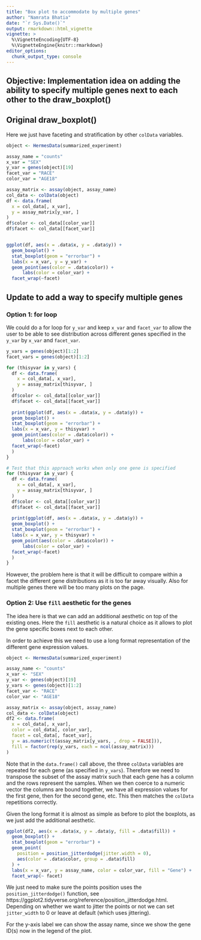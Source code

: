 ```yaml
---
title: "Box plot to accommodate by multiple genes"
author: "Namrata Bhatia"
date: "`r Sys.Date()`"
output: rmarkdown::html_vignette
vignette: >
  %\VignetteEncoding{UTF-8}
  %\VignetteEngine{knitr::rmarkdown}
editor_options: 
  chunk_output_type: console
---
```


## Objective: Implementation idea on adding the ability to specify multiple genes next to each other to the draw_boxplot()

## Original draw_boxplot()

Here we just have faceting and stratification by other `colData` variables.

```r
object <- HermesData(summarized_experiment)

assay_name = "counts"
x_var = "SEX"
y_var = genes(object)[19]
facet_var = "RACE"
color_var = "AGE18"

assay_matrix <- assay(object, assay_name)
col_data <- colData(object)
df <- data.frame(
  x = col_data[, x_var],
  y = assay_matrix[y_var, ]
) 
df$color <- col_data[[color_var]]
df$facet <- col_data[[facet_var]]


ggplot(df, aes(x = .data$x, y = .data$y)) +
  geom_boxplot() +
  stat_boxplot(geom = "errorbar") +
  labs(x = x_var, y = y_var) +
  geom_point(aes(color = .data$color)) +
      labs(color = color_var) +
  facet_wrap(~facet)
```


## Update to add a way to specify multiple genes

### Option 1: for loop

We could do a for loop for `y_var` and keep `x_var` and `facet_var` to allow the user to be able to see distribution across different genes specified in the `y_var` by `x_var` and `facet_var`.

```r
y_vars = genes(object)[1:2]
facet_vars = genes(object)[1:2]

for (thisyvar in y_vars) {
  df <- data.frame(
    x = col_data[, x_var],
    y = assay_matrix[thisyvar, ]
  )
  df$color <- col_data[[color_var]]
  df$facet <- col_data[[facet_var]]
  
  print(ggplot(df, aes(x = .data$x, y = .data$y)) +
  geom_boxplot() +
  stat_boxplot(geom = "errorbar") +
  labs(x = x_var, y = thisyvar) +
  geom_point(aes(color = .data$color)) +
      labs(color = color_var) +
  facet_wrap(~facet)
  )
}

# Test that this approach works when only one gene is specified
for (thisyvar in y_var) {
  df <- data.frame(
    x = col_data[, x_var],
    y = assay_matrix[thisyvar, ]
  )
  df$color <- col_data[[color_var]]
  df$facet <- col_data[[facet_var]]
  
  print(ggplot(df, aes(x = .data$x, y = .data$y)) +
  geom_boxplot() +
  stat_boxplot(geom = "errorbar") +
  labs(x = x_var, y = thisyvar) +
  geom_point(aes(color = .data$color)) +
      labs(color = color_var) +
  facet_wrap(~facet)
  )
}
```

However, the problem here is that it will be difficult to compare within a facet the different gene distributions as it is too far away visually. Also for multiple genes there will be too many plots on the page.

### Option 2: Use `fill` aesthetic for the genes

The idea here is that we can add an additional aesthetic on top of the existing ones.
Here the `fill` aesthetic is a natural choice as it allows to plot the gene specific boxes next to each other.

In order to achieve this we need to use a long format representation of the different gene expression values.

```r
object <- HermesData(summarized_experiment)

assay_name <- "counts"
x_var <- "SEX"
y_var <- genes(object)[19]
y_vars <- genes(object)[1:2]
facet_var <- "RACE"
color_var <- "AGE18"

assay_matrix <- assay(object, assay_name)
col_data <- colData(object)
df2 <- data.frame(
  x = col_data[, x_var],
  color = col_data[, color_var],
  facet = col_data[, facet_var],
  y = as.numeric(t(assay_matrix[y_vars, , drop = FALSE])),
  fill = factor(rep(y_vars, each = ncol(assay_matrix)))
) 
```

Note that in the `data.frame()` call above, the three `colData` variables are repeated for each gene (as specified in `y_vars`). Therefore we need to transpose the subset of the assay matrix such that each gene has a column and the rows represent the samples. When we then coerce to a numeric vector the columns are bound together, we have all expression values for the first gene, then for the second gene, etc. This then matches the `colData` repetitions correctly. 

Given the long format it is almost as simple as before to plot the boxplots, as we just add the additional aesthetic.

```r
ggplot(df2, aes(x = .data$x, y = .data$y, fill = .data$fill)) +
  geom_boxplot() +
  stat_boxplot(geom = "errorbar") +
  geom_point(
    position = position_jitterdodge(jitter.width = 0),
    aes(color = .data$color, group = .data$fill)
  ) +
  labs(x = x_var, y = assay_name, color = color_var, fill = "Gene") +
  facet_wrap(~ facet)
```

We just need to make sure the points position uses the `position_jitterdodge()` function, see https://ggplot2.tidyverse.org/reference/position_jitterdodge.html. 
Depending on whether we want to jitter the points or not we can set `jitter_width` to 0 or leave at default (which uses jittering).

For the y-axis label we can show the assay name, since we show the gene ID(s) now in the legend of the plot.


